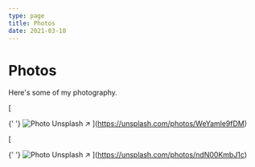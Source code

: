 ```yaml
---
type: page
title: Photos
date: 2021-03-18
---
```


# Photos

Here's some of my photography.


[

{' '}
<Image
  src="/images/photo2.jpg"
  alt="Photo"
  width={1125}
  height={750}
  quality={100}
  className="next-image"
/>
Unsplash ↗ ](https://unsplash.com/photos/WeYamle9fDM)

[

{' '}
<Image
  src="/images/photo.jpg"
  alt="Photo"
  width={1125}
  height={750}
  quality={100}
  className="next-image"
/>
Unsplash ↗ ](https://unsplash.com/photos/ndN00KmbJ1c)
